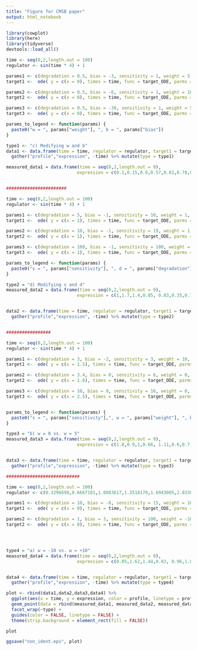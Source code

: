 ```yaml
---
title: "Figure for CMSB paper"
output: html_notebook
---
```



```r
library(cowplot)
library(here)
library(tidyverse)
devtools::load_all()
```

```r
time <- seq(0,2,length.out = 100)
regulator <- sin(time * 4) + 1

params1 <- c(degradation = 0.5, bias = -3, sensitivity = 1, weight = 5, basal_transcription = 0, protein = approxfun(time, regulator, rule=2));
target1 <-  ode( y = c(x = 0), times = time, func = target_ODE, parms = params1, method = "ode45")[,"x"];

params2 <- c(degradation = 0.5, bias = -6, sensitivity = 1, weight = 10, basal_transcription = 0, protein = approxfun(time, regulator, rule=2));
target2 <-  ode( y = c(x = 0), times = time, func = target_ODE, parms = params2, method = "ode45")[,"x"];

params3 <- c(degradation = 0.5, bias = -30, sensitivity = 1, weight = 50, basal_transcription = 0, protein = approxfun(time, regulator, rule=2));
target3 <-  ode( y = c(x = 0), times = time, func = target_ODE, parms = params3, method = "ode45")[,"x"];

params_to_legend <- function(params) {
  paste0("w = ", params["weight"], ", b = ", params["bias"])
}

type1 <- "c) Modifying w and b"
data1 <- data.frame(time = time, regulator = regulator, target1 = target1, target2 = target2, target3 = target3) %>%
  gather("profile","expression", -time) %>% mutate(type = type1)

measured_data1 = data.frame(time = seq(0,2,length.out = 9), 
                           expression = c(0.1,0.15,0.6,0.57,0.81,0.78,0.48,0.61,1.1), type = type1)


#######################

time <- seq(0,2,length.out = 100)
regulator <- sin(time * 4) + 1

params1 <- c(degradation = 5, bias = -1, sensitivity = 10, weight = 1, basal_transcription = 0, protein = approxfun(time, regulator, rule=2));
target1 <-  ode( y = c(x = 1), times = time, func = target_ODE, parms = params1, method = "ode45")[,"x"];

params2 <- c(degradation = 10, bias = -1, sensitivity = 19, weight = 1, basal_transcription = 0, protein = approxfun(time, regulator, rule=2));
target2 <-  ode( y = c(x = 1), times = time, func = target_ODE, parms = params2, method = "ode45")[,"x"];

params3 <- c(degradation = 100, bias = -1, sensitivity = 180, weight = 1, basal_transcription = 0, protein = approxfun(time, regulator, rule=2));
target3 <-  ode( y = c(x = 1), times = time, func = target_ODE, parms = params3, method = "ode45")[,"x"];

params_to_legend <- function(params) {
  paste0("s = ", params["sensitivity"], ", d = ", params["degradation"])
}

type2 = "d) Modifying s and d"
measured_data2 = data.frame(time = seq(0,2,length.out = 9), 
                           expression = c(1,1.7,1.4,0.85, 0.83,0.35,0.7,1.4,1.5), type = type2)


data2 <- data.frame(time = time, regulator = regulator, target1 = target1, target2 = target2, target3 = target3) %>%
  gather("profile","expression", -time) %>% mutate(type = type2)


#################

time <- seq(0,2,length.out = 100)
regulator <- sin(time * 4) + 1

params1 <- c(degradation = 3, bias = -2, sensitivity = 3, weight = 10, basal_transcription = 0, protein = approxfun(time, regulator, rule=2));
target1 <-  ode( y = c(x = 1.5), times = time, func = target_ODE, parms = params1, method = "ode45")[,"x"];

params2 <- c(degradation = 3.4, bias = 0, sensitivity = 6, weight = 0, basal_transcription = 0, protein = approxfun(time, regulator, rule=2));
target2 <-  ode( y = c(x = 1.6), times = time, func = target_ODE, parms = params2, method = "ode45")[,"x"];

params3 <- c(degradation = 10, bias = 0, sensitivity = 16, weight = 0, basal_transcription = 0, protein = approxfun(time, regulator, rule=2));
target3 <-  ode( y = c(x = 2.5), times = time, func = target_ODE, parms = params3, method = "ode45")[,"x"];


params_to_legend <- function(params) {
  paste0("s = ", params["sensitivity"],", w = ", params["weight"], ", b = ", params["bias"], ", d = ", params["degradation"])
}

type3 = "b) w = 0 vs. w = 5"
measured_data3 = data.frame(time = seq(0,2,length.out = 9), 
                           expression = c(1.8,0.9,1,0.66, 1.11,0.6,0.7,0.96,1.03), type = type3)


data3 <- data.frame(time = time, regulator = regulator, target1 = target1, target2 = target2, target3 = target3) %>%
  gather("profile","expression", -time) %>% mutate(type = type3)

############################

time <- seq(0,2,length.out = 100)
regulator <- c(0.3296698,0.6667181,1.0083617,1.3518170,1.6943005,2.0330289,2.3652186,2.6880862,2.9988482,3.2947213,3.5729219 ,3.8306665,4.0651718,4.2736542,4.4533304,4.6014168,4.7154822,4.7961600,4.8456619,4.8662125,4.8600365,4.8293585 ,4.7764032,4.7033952,4.6125592,4.5061198,4.3863016,4.2553294,4.1154277,3.9688212,3.8177346,3.6643924,3.5110195 ,3.3598403,3.2130795,3.0725728,2.9385992,2.8110488,2.6898117,2.5747779,2.4658374,2.3628803,2.2657967,2.1744767 ,2.0888102,2.0086873,1.9339981,1.8646326,1.8004810,1.7414331,1.6873792,1.6382092,1.5938132,1.5540812,1.5189034 ,1.4881697,1.4617702,1.4395950,1.4215341,1.4074776,1.3973155,1.3909378,1.3882347,1.3890962,1.3934123,1.4010732 ,1.4119687,1.4259843,1.4428964,1.4623727,1.4840759,1.5076691,1.5328149,1.5591763,1.5864163,1.6141975,1.6421830 ,1.6700355,1.6974179,1.7239932,1.7494242,1.7733737,1.7955046,1.8154798,1.8329622,1.8476146,1.8590998,1.8670809 ,1.8712205,1.8711817,1.8666272,1.8572200,1.8426229,1.8224987,1.7965104,1.7643208,1.7255927,1.6799891,1.6271729 ,1.5668068) * 0.5

params1 <- c(degradation = 10, bias = -8, sensitivity = 15, weight = 10, basal_transcription = 0, protein = approxfun(time, regulator, rule=2));
target1 <-  ode( y = c(x = 0), times = time, func = target_ODE, parms = params1, method = "ode45")[,"x"];

params2 <- c(degradation = 1, bias = 3, sensitivity = 100, weight = -10, basal_transcription = 0, protein = approxfun(time, regulator, rule=2));
target2 <-  ode( y = c(x = 0), times = time, func = target_ODE, parms = params2, method = "ode45")[,"x"];




type4 = "a) w = -10 vs. w = +10"
measured_data4 = data.frame(time = seq(0,2,length.out = 9), 
                           expression = c(0.05,1.62,1.44,0.83, 0.96,1.01,0.72,1.07,0.65), type = type4)


data4 <- data.frame(time = time, regulator = regulator, target1 = target1, target2 = target2) %>%
  gather("profile","expression", -time) %>% mutate(type = type4) 

plot <- rbind(data1,data2,data3,data4) %>%
  ggplot(aes(x = time, y = expression, color = profile, linetype = profile)) + geom_line() + 
  geom_point(data = rbind(measured_data1, measured_data2, measured_data3, measured_data4), aes(x=time, y = expression), inherit.aes = FALSE, color = "#ba1b1d", size = 3) +
  facet_wrap(~type) +
  guides(color = FALSE, linetype = FALSE) +
  theme(strip.background = element_rect(fill = FALSE)) 

plot

ggsave("non_ident.eps", plot)
```

